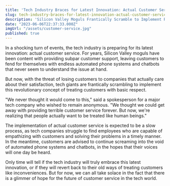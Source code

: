 ```yaml
---
title: 'Tech Industry Braces for Latest Innovation: Actual Customer Service'
slug: tech-industry-braces-for-latest-innovation-actual-customer-service
description: 'Silicon Valley Moguls Frantically Scramble to Implement Revolutionary Concept of Treating Customers with Basic Respect'
date: "2023-06-06T22:37:33.000Z"
imgUrl: "/assets/customer-service.jpg"
published: true
---
```


In a shocking turn of events, the tech industry is preparing for its latest innovation: actual customer service. For years, Silicon Valley moguls have been content with providing subpar customer support, leaving customers to fend for themselves with endless automated phone systems and chatbots that never seem to understand the issue at hand.

But now, with the threat of losing customers to companies that actually care about their satisfaction, tech giants are frantically scrambling to implement this revolutionary concept of treating customers with basic respect.

"We never thought it would come to this," said a spokesperson for a major tech company who wished to remain anonymous. "We thought we could get away with providing terrible customer service forever. But now, we're realizing that people actually want to be treated like human beings."

The implementation of actual customer service is expected to be a slow process, as tech companies struggle to find employees who are capable of empathizing with customers and solving their problems in a timely manner. In the meantime, customers are advised to continue screaming into the void of automated phone systems and chatbots, in the hopes that their voices will one day be heard.

Only time will tell if the tech industry will truly embrace this latest innovation, or if they will revert back to their old ways of treating customers like inconveniences. But for now, we can all take solace in the fact that there is a glimmer of hope for the future of customer service in the tech world.
